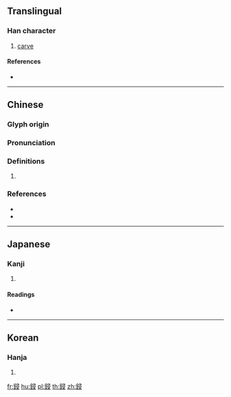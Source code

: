 {{character info/new}}
{{also|锓}}
==Translingual==

===Han character===
{{Han char|rn=167|rad=金|as=07|sn=15|four=87147|canj=CSME}}

# [[carve]]

====References====
* {{Han ref|kx=1308.040|dkj=40474|dj=1809.370|hdz=64213.020|uh=92DF|ud=37599|bh=E86A|bd=59498}}

----

==Chinese==
{{zh-forms|s=锓}}

===Glyph origin===
{{Han etym}}

===Pronunciation===
{{zh-pron
|m=qiān,qǐn
|c=cim1,zim1,cam2
|mc=y
|oc=y
|cat=
}}

===Definitions===
{{zh-hanzi}}

# {{rfdef|zh}}

===References===
* {{R:twedu|B05352}}
* {{R:yue:mfccd}}

----

==Japanese==

===Kanji===
{{ja-kanji|grade=|rs=金07}}

# {{defn|lang=ja|sort=金07}}

====Readings====
* {{ja-readings|on=[[せん]] (sen), [[ちん]] (chin)|kun=[[きざむ]] (kizamu)|nanori=}}

----

==Korean==

===Hanja===
{{ko-hanja|hangeul=침|eumhun=|rv=chim|mr=ch'im|y=chim}}

# {{defn|lang=ko|sort=金07}}

[[fr:鋟]]
[[hu:鋟]]
[[pl:鋟]]
[[th:鋟]]
[[zh:鋟]]